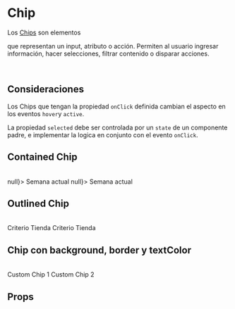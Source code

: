 

<Meta title="Web/Chip" />

# Chip

Los [Chips](https://material.io/design/components/chips.html) son elementos

que representan un input, atributo o acción. Permiten al usuario ingresar información, hacer selecciones,
filtrar contenido o disparar acciones.

<br />

## Consideraciones

Los Chips que tengan la propiedad `onClick` definida cambian el aspecto en los eventos `hover`y `active`.

La propiedad `selected` debe ser controlada por un `state` de un componente padre, e implementar la logica en conjunto con el evento `onClick`.

## Contained Chip

<br />

<Preview>
	<Story name="Contained Chip">
		<Chip variant="contained" onClick={() => null}>
			Semana actual
		</Chip>
		<Chip variant="contained" selected onClick={() => null}>
			Semana actual
		</Chip>
	</Story>
</Preview>

## Outlined Chip

<br />

<Preview>
	<Story name="Outlined Chip">
		<Chip variant="outlined">Criterio Tienda</Chip>
		<Chip selected variant="outlined">
			Criterio Tienda
		</Chip>
	</Story>
</Preview>

## Chip con background, border y textColor

<br />

<Preview>
	<Story name="Custom Chip">
		<Chip
			backgroundColor={{ type: 'success', color: 'main' }}
			textColor={{ type: 'error', color: 'main' }}
			icon="box"
			iconColor="white"
		>
			Custom Chip 1
		</Chip>
		<Chip
			backgroundColor={{ type: 'warning', color: 'main' }}
			borderColor={{ type: 'error', color: 'main' }}
			textColor={{ type: 'white', color: 'main' }}
			iconColor="white"
			icon="filter"
		>
			Custom Chip 2
		</Chip>
	</Story>
</Preview>

## Props

<Props of={Chip} />
